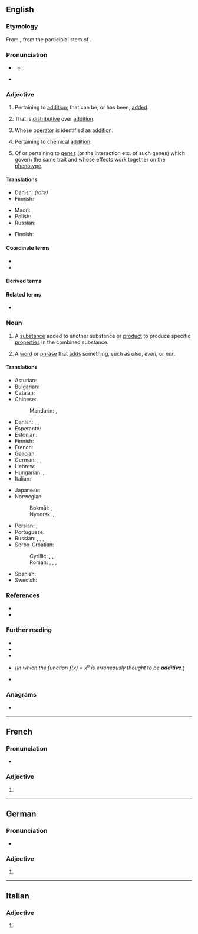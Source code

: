 {{also|Additive|additivé}}
==English==
{{wikipedia}}

===Etymology===
{{root|en|ine-pro|*deh₃-}}
From {{der|en|LL.|additivus}}, from the participial stem of {{der|en|la|addere||to add}}.

===Pronunciation===
* {{a|UK}} {{IPA|en|/ˈæ.dɪ.tɪv/}}
** {{audio|en|LL-Q1860 (eng)-Vealhurl-additive.wav|Audio (RP)}}
* {{a|US}} {{IPA|en|/ˈæ.də.tɪv/|[ˈæ.ɾə.tɪv]|[ˈæ.ɾə.ɾɪv]}}

===Adjective===
{{en-adj}}

# {{lb|en|mathematics}} Pertaining to [[addition]]; that can be, or has been, [[added]].
# {{lb|en|mathematics|of a [[function]], etc.}} That is [[distributive#English|distributive]] over [[addition]].
#: {{ux|en|Matrix multiplication is '''additive''', in that <math>M\vec v+M\vec w=M(\vec v+\vec w)</math>.}}
# {{lb|en|group theory|of a group, semigroup, etc.}} Whose [[operator]] is identified as [[addition]].
#: {{ux|en|It is natural to look at a finite cyclic group as an '''additive''' group.}}
# {{lb|en|chemistry}} Pertaining to chemical [[addition]].
# {{lb|en|genetics}} Of or pertaining to [[gene]]s (or the interaction etc. of such genes) which govern the same trait and whose effects work together on the [[phenotype]].

====Translations====
{{trans-top|math: that can be added}}
* Danish: {{t|da|additiv}} ''(rare)''
* Finnish: {{t|fi|additiivinen}}
{{trans-mid}}
* Maori: {{t|mi|tāpiripiri }}
* Polish: {{t+|pl|addytywny}}
* Russian: {{t+|ru|аддити́вный}}
{{trans-bottom}}

{{trans-top|math: that is distriutive over addition}}
* Finnish: {{t|fi|additiivinen}}
{{trans-mid}}
{{trans-bottom}}

====Coordinate terms====
* {{l|en|multiplicative}}
* {{l|en|subtractive}}

====Derived terms====
{{der3|en|additive color
|additive function
|additive group
|additive identity
|additive inverse
|overadditive
|underadditive
}}

====Related terms====
* {{l|en|additivity}}

===Noun===
{{en-noun}}

# A [[substance]] added to another substance or [[product]] to produce specific [[properties]] in the combined substance.
#: {{ux|en|Oil may be used as an '''additive''' in gasoline to improve the lubrication of a small engine.}}
# {{lb|en|grammar}} A [[word]] or [[phrase]] that [[add]]s something, such as ''also'', ''even'', or ''nor''.

====Translations====
{{trans-top|substance added to another substance to produce certain properties}}
* Asturian: {{t|ast|aditivu|m}}
* Bulgarian: {{t+|bg|доба́вка|f}}
* Catalan: {{t|ca|additiu|m}}
* Chinese:
*: Mandarin: {{t+|cmn|添加劑}}, {{t+|cmn|添加剂|tr=tiānjiājì}}
* Danish: {{t|da|tilsætning|c}}, {{t|da|tilsætningsstof|n}}, {{t|da|additiv|n}}
* Esperanto: {{t|eo|aldonaĵo}}
* Estonian: {{t|et|lisaaine}}
* Finnish: {{t+|fi|lisäaine}}
* French: {{t+|fr|additif|f}}
* Galician: {{t+|gl|aditivo|m}}
* German: {{t|de|Zusatzstoff|m}}, {{t+|de|Zusatz|m}}, {{t+|de|Additiv|n}}
* Hebrew: {{t+|he|תּוֹסָף|m|tr=tosaf}}
* Hungarian: {{t+|hu|adalék}}, {{t+|hu|adalékanyag}}
* Italian: {{t+|it|additivo|m}}
{{trans-mid}}
* Japanese: {{t|ja|添加剤|tr=てんかざい, tenkazai}}
* Norwegian:
*: Bokmål: {{t|nb|tilsetning|m|f}}, {{t|nb|tilsetningsstoff|n}}
*: Nynorsk: {{t|nn|tilsetning|f}}, {{t|nn|tilsetjingsstoff|n}}
* Persian: {{t|fa|ادیتیو|tr=aditiv}}, {{t+|fa|افزودنی}}
* Portuguese: {{t+|pt|aditivo|m}}
* Russian: {{t+|ru|присадка}}, {{t+|ru|доба́вка|f}}, {{t+|ru|добавле́ние|n}}, {{t+|ru|дополне́ние|n}}
* Serbo-Croatian:
*: Cyrillic: {{t|sh|дода́так|m}}, {{t|sh|при̑мјеса|f}}, {{t|sh|придодатак|m}}
*: Roman: {{t+|sh|dodátak|m}}, {{t+|sh|prȋmjesa|f}}, {{t|sh|pridodatak|m}}, {{t-check|sh|aditiv}}
* Spanish: {{t+|es|aditivo|m}}
* Swedish: {{t+|sv|tillsats|c}}
{{trans-bottom}}

===References===
* {{R:Webster 1913}}
* {{R:Century 1911}}

===Further reading===
* {{pedialite|Additive genetic effects}}
* {{pedialite|Additive polynomial}}
* {{pedialite|Additive utility}}
* {{pedialite|Freshman's dream}} (''In which the function ƒ(x) = x<sup>n</sup> is erroneously thought to be '''additive'''.'')
* {{pedialite|Weakly additive}}

===Anagrams===
* {{anagrams|en|a=addeiitv|davidite}}

----

==French==

===Pronunciation===
* {{audio|fr|LL-Q150 (fra)-DenisdeShawi-additive.wav|Audio (CAN)}}

===Adjective===
{{head|fr|adjective form}}

# {{feminine singular of|fr|additif}}

----

==German==

===Pronunciation===
* {{audio|de|De-additive.ogg|Audio}}

===Adjective===
{{head|de|adjective form}}

# {{de-adj form of|additiv}}

----

==Italian==

===Adjective===
{{head|it|adjective form}}

# {{feminine plural of|it|additivo}}